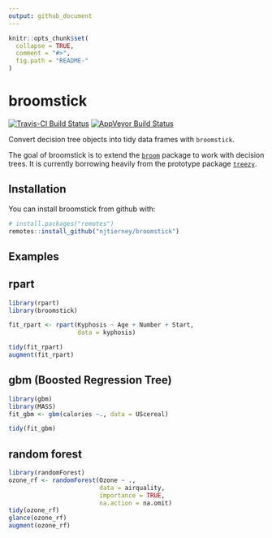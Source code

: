 ```yaml
---
output: github_document
---
```


<!-- README.md is generated from README.Rmd. Please edit that file -->

```r
knitr::opts_chunk$set(
  collapse = TRUE,
  comment = "#>",
  fig.path = "README-"
)
```

# broomstick

[![Travis-CI Build Status](https://travis-ci.org/njtierney/broomstick.svg?branch=master)](https://travis-ci.org/njtierney/broomstick)
[![AppVeyor Build Status](https://ci.appveyor.com/api/projects/status/github/njtierney/broomstick?branch=master&svg=true)](https://ci.appveyor.com/project/njtierney/broomstick)

Convert decision tree objects into tidy data frames with `broomstick`.

The goal of broomstick is to extend the [`broom`](https://github.com/tidyverse/broom) package to work with decision trees. It is currently borrowing heavily from the prototype package [`treezy`](https://github.com/njtierney/treezy).

## Installation

You can install broomstick from github with:

```r
# install.packages("remotes")
remotes::install_github("njtierney/broomstick")
```

## Examples

## rpart

```r
library(rpart)
library(broomstick)

fit_rpart <- rpart(Kyphosis ~ Age + Number + Start, 
                   data = kyphosis)

tidy(fit_rpart)
augment(fit_rpart)
```


## gbm (Boosted Regression Tree)

```r
library(gbm)
library(MASS)
fit_gbm <- gbm(calories ~., data = UScereal)

tidy(fit_gbm)
```

## random forest

```r
library(randomForest)
ozone_rf <- randomForest(Ozone ~ ., 
                         data = airquality, 
                         importance = TRUE,
                         na.action = na.omit)
tidy(ozone_rf)
glance(ozone_rf)
augment(ozone_rf)
```

